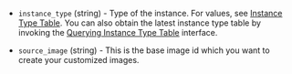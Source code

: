 <!-- Code generated from the comments of the RunConfig struct in builder/ecs/run_config.go; DO NOT EDIT MANUALLY -->

- `instance_type` (string) - Type of the instance. For values, see [Instance Type
  Table](https://www.alibabacloud.com/help/doc-detail/25378.htm?spm=a3c0i.o25499en.a3.9.14a36ac8iYqKRA).
  You can also obtain the latest instance type table by invoking the
  [Querying Instance Type
  Table](https://intl.aliyun.com/help/doc-detail/25620.htm?spm=a3c0i.o25499en.a3.6.Dr1bik)
  interface.

- `source_image` (string) - This is the base image id which you want to
  create your customized images.

